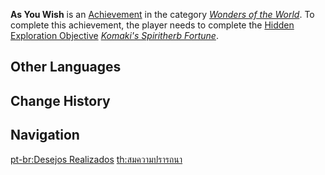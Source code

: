 {{Achievement Infobox
|title        = 
|id           = 81150
|order id     = 1136
|category     = Wonders of the World
|description  = Have your fortune told 5 times by [[Komaki|Granny Komaki]] while obtaining an ideal result.
|requirements = Complete ''[[Komaki's Spiritherb Fortune]].''
|primogems    = 5
|tracking     = 
|hidden       = 1
|topic        = 
|type         = Exploration
}}
'''As You Wish''' is an [[Achievement]] in the category ''[[Wonders of the World]]''. To complete this achievement, the player needs to complete the [[Hidden Exploration Objective]] ''[[Komaki's Spiritherb Fortune]]''.
<!--
==Trivia==

==Video Guides==
{{EVT
|video1   = 
|caption1 = 
}}
-->
==Other Languages==
{{Other Languages
|en      = As You Wish
|zhs     = 如愿以偿
|zhs_rm  = Rúyuàn Yǐ Cháng
|zht     = 如願以償
|zht_rm  = Rúyuàn Yǐ Cháng
|zh_tl   = 
|ja      = 願いは叶えた
|ja_rm   = Negai wa Kanaeta
|ja_tl   = Wish Granted
|ko      = 꿈은 이루어진다
|ko_rm   = Kkum-eun Irueojinda
|ko_tl   = Dream Comes True
|es      = Deseos cumplidos
|es_tl   = Fulfilled Wishes
|fr      = À vos souhaits !
|fr_tl   = Bless You!
|fr_note = This literally translates to "To your wishes!", which is a phrase used after someone sneezes, equivalent to the English phrase "Bless you!"
|ru      = Исполнение желаний
|ru_tl   = Fulfilment of Wishes
|th      = สมความปรารถนา
|th_rm   = 
|th_tl   = 
|vi      = Cầu Được Ước Thấy
|vi_tl   = 
|de      = Wie du wünschst
|de_tl   = As You Wish
|id      = Hasil yang Sesuai Kehendak
|id_tl   = Desired Results
|pt      = Desejos Realizados
|pt_tl   = 
|tr      = Nasıl İstersen
|tr_tl   = 
|it      = Come desideri
|it_tl   = 
}}

==Change History==
{{Change History|2.1}}
<!--
==References==
{{Reflist}}
-->
==Navigation==
{{Achievement Navbox|Wonders of the World|Exploration}}

[[pt-br:Desejos Realizados]]
[[th:สมความปรารถนา]]